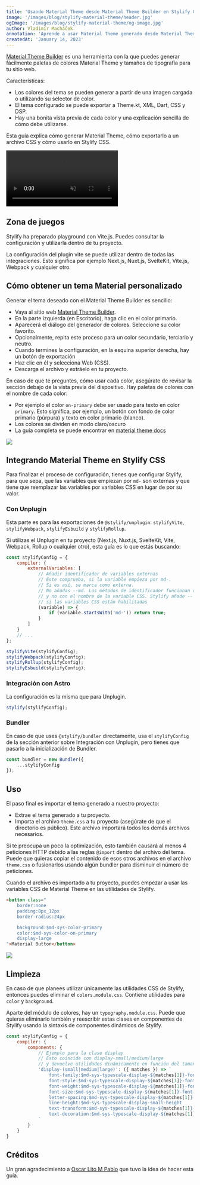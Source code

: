 ```yaml
---
title: 'Usando Material Theme desde Material Theme Builder en Stylify CSS'
image: '/images/blog/stylify-material-theme/header.jpg'
ogImage: '/images/blog/stylify-material-theme/og-image.jpg'
author: Vladimír Macháček
annotation: 'Aprende a usar Material Theme generado desde Material Theme Builder en Stylify CSS y aumenta tu productividad en un minuto.'
createdAt: 'January 14, 2023'
---
```


[Material Theme Builder](https://m3.material.io/theme-builder#/custom) es una herramienta con la que puedes generar fácilmente paletas de colores Material Theme y tamaños de tipografía para tu sitio web.

Características:
- Los colores del tema se pueden generar a partir de una imagen cargada o utilizando su selector de color.
- El tema configurado se puede exportar a Theme.kt, XML, Dart, CSS y DSP.
- Hay una bonita vista previa de cada color y una explicación sencilla de cómo debe utilizarse.

Esta guía explica cómo generar Material Theme, cómo exportarlo a un archivo CSS y cómo usarlo en Stylify CSS.

<video autoplay muted loop>
	<source src="/videos/material-theme-builder.mp4" type="video/mp4" />
</video>

## Zona de juegos
Stylify ha preparado playground con Vite.js. Puedes consultar la configuración y utilizarla dentro de tu proyecto.

La configuración del plugin vite se puede utilizar dentro de todas las integraciones. Esto significa por ejemplo Next.js, Nuxt.js, SvelteKit, Vite.js, Webpack y cualquier otro.

<StackBlitzLink link="stylify-material-theme-example" />

## Cómo obtener un tema Material personalizado
Generar el tema deseado con el Material Theme Builder es sencillo:
- Vaya al sitio web [Material Theme Builder](https://m3.material.io/theme-builder#/custom).
- En la parte izquierda (en Escritorio), haga clic en el color primario.
- Aparecerá el diálogo del generador de colores. Seleccione su color favorito.
- Opcionalmente, repita este proceso para un color secundario, terciario y neutro.
- Cuando termines la configuración, en la esquina superior derecha, hay un botón de exportación
- Haz clic en él y selecciona Web (CSS).
- Descarga el archivo y extráelo en tu proyecto.

En caso de que te preguntes, cómo usar cada color, asegúrate de revisar la sección debajo de la vista previa del dispositivo. Hay paletas de colores con el nombre de cada color:
- Por ejemplo el color `on-primary` debe ser usado para texto en color `primary`. Esto significa, por ejemplo, un botón con fondo de color primario (púrpura) y texto en color primario (blanco).
- Los colores se dividen en modo claro/oscuro
- La guía completa se puede encontrar en [material theme docs](https://m3.material.io/styles/color/the-color-system/color-roles)

<img src="/images/blog/stylify-material-theme/colors-setup.png" loading="lazy" fetchpriority="low" />

## Integrando Material Theme en Stylify CSS
Para finalizar el proceso de configuración, tienes que configurar Stylify, para que sepa, que las variables que empiezan por `md-` son externas y que tiene que reemplazar las variables por variables CSS en lugar de por su valor.

### Con Unplugin
Esta parte es para las exportaciones de `@stylify/unplugin`: `stylifyVite`, `stylifyWebpack`, `stylifyEsbuild` y `stylifyRollup`.

Si utilizas el Unplugin en tu proyecto (Next.js, Nuxt.js, SvelteKit, Vite, Webpack, Rollup o cualquier otro), esta guía es lo que estás buscando:
```javascript
const stylifyConfig = {
	compiler: {
		externalVariables: [
			// Añadir identificador de variables externas
			// Este comprueba, si la variable empieza por md-.
			// Si es así, se marca como externa.
			// No añadas --md. Los métodos de identificador funcionan con el nombre de la variable Stylify
			// y no con el nombre de la variable CSS. Stylify añade -- automáticamente
			// si las variables CSS están habilitadas
			(variable) => {
				if (variable.startsWith('md-')) return true;
			}
		]
	}
	// ...
};

stylifyVite(stylifyConfig);
stylifyWebpack(stylifyConfig);
stylifyRollup(stylifyConfig);
stylifyEsbuild(stylifyConfig);
```

### Integración con Astro
La configuración es la misma que para Unplugin.

```javascript
stylify(stylifyConfig);
```

### Bundler
En caso de que uses `@stylify/bundler` directamente, usa el `stylifyConfig` de la sección anterior sobre Integración con Unplugin, pero tienes que pasarlo a la inicialización de Bundler.

```javascript
const bundler = new Bundler({
	...stylifyConfig
});
```

## Uso
El paso final es importar el tema generado a nuestro proyecto:
- Extrae el tema generado a tu proyecto.
- Importa el archivo `theme.css` a tu proyecto (asegúrate de que el directorio es público). Este archivo importará todos los demás archivos necesarios.

<Note>Si te preocupa un poco la optimización, esto también causará al menos 4 peticiones HTTP debido a las reglas `@import` dentro del archivo del tema.
Puede que quieras copiar el contenido de esos otros archivos en el archivo <code>theme.css</code> o fusionarlos usando algún bundler para disminuir el número de peticiones.</Note>

Cuando el archivo es importado a tu proyecto, puedes empezar a usar las variables CSS de Material Theme en las utilidades de Stylify.
```html
<button class="
	border:none
	padding:8px_12px
	border-radius:24px

	background:$md-sys-color-primary
	color:$md-sys-color-on-primary
	display-large
">Material Button</button>
```

<img src="/images/blog/stylify-material-theme/buttons.png" loading="lazy" fetchpriority="low" />

## Limpieza
En caso de que planees utilizar únicamente las utilidades CSS de Stylify, entonces puedes eliminar el `colors.module.css`. Contiene utilidades para `color` y `background`.

Aparte del módulo de colores, hay un `typography.module.css`. Puede que quieras eliminarlo también y reescribir estas clases en componentes de Stylify usando la sintaxis de componentes dinámicos de Stylify.

```javascript
const stylifyConfig = {
	compiler: {
		components: {
			// Ejemplo para la clase display
			// Esto coincide con display-small/medium/large
			// y devuelve utilidades dinámicamente en función del tamaño coincidente
			'display-(small|medium|large)': ({ matches }) => `
				font-family:$md-sys-typescale-display-${matches[1]}-font-family-name
				font-style:$md-sys-typescale-display-${matches[1]}-font-family-style
				font-weight:$md-sys-typescale-display-${matches[1]}-font-weight
				font-size:$md-sys-typescale-display-${matches[1]}-font-size
				letter-spacing:$md-sys-typescale-display-${matches[1]}-tracking
				line-height:$md-sys-typescale-display-small-height
				text-transform:$md-sys-typescale-display-${matches[1]}-text-transform
				text-decoration:$md-sys-typescale-display-${matches[1]}-text-decoration
			`
		}
	}
}
```

## Créditos
Un gran agradecimiento a [Oscar Lito M Pablo](https://twitter.com/FlipOneUp) que tuvo la idea de hacer esta guía.
